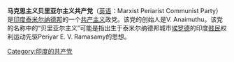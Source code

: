 '''马克思主义贝里亚尔主义共产党'''（[[英语|英语]]：Marxist Periarist Communist Party）是[[印度|印度]][[泰米尔纳德邦|泰米尔纳德邦]]的一个[[共产主义|共产主义]]政党。该党的创始人是V. Anaimuthu。该党的名称中的“贝里亚尔主义”可能是指出生于泰米尔纳德邦城市[[埃罗德|埃罗德]]的印度[[贱民_(印度)|贱民]]权利运动先驱Periyar E. V. Ramasamy的思想。

[[Category:印度的共产党|Category:印度的共产党]]